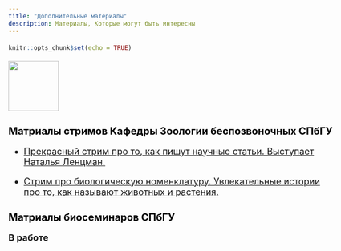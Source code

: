 ```yaml
---
title: "Дополнительные материалы"
description: Материалы, Которые могут быть интересны  
---
```

 
```r
knitr::opts_chunk$set(echo = TRUE)
```

<style type="text/css">

body{ /* Normal  */
      font-size: 18px;
  }
td {  /* Table  */
  font-size: 18px;
}
h1.title {
  font-size: 60px;
  color: DarkRed;
}
h1 { /* Header 1 */
  font-size: 30px;
  color: black;
}
h2 { /* Header 2 */
    font-size: 20px;
  color: black;
}
h3 { /* Header 3 */
  font-size: 20px;
  font-family: "Times New Roman", Times, serif;
  color: black;
}
code.r{ /* Code block */
    font-size: 12px;
}
pre { /* Code block - determines code spacing between lines */
    font-size: 14px;
}
</style>


<img style="float: center;" src="EMBLEM89.GIF" width="100">


## **Матриалы стримов Кафедры Зоологии беспозвоночных СПбГУ** 

+ [Прекрасный стрим про то, как пишут научные статьи. Выступает Наталья Ленцман.](https://youtu.be/yJM7hKwfFjw) 

+ [Стрим про биологическую номенклатуру. Увлекательные истории про то, как называют животных и растения.](https://youtu.be/tt8T-9axHw8) 


## **Матриалы биосеминаров СПбГУ** 
**В работе**
